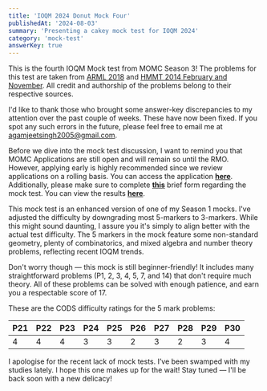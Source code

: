 ```yaml
---
title: 'IOQM 2024 Donut Mock Four'
publishedAt: '2024-08-03'
summary: 'Presenting a cakey mock test for IOQM 2024'
category: 'mock-test'
answerKey: true
---
```


This is the fourth IOQM Mock test from MOMC Season 3! The problems for this test are taken from [ARML 2018](https://www.arml2.com/arml_2018/public_contest_files/2018_contest_file/2018_Contest_Final_Version.pdf) and [HMMT 2014 February and November](https://www.hmmt.org/www/archive/problems). All credit and authorship of the problems belong to their respective sources.

I'd like to thank those who brought some answer-key discrepancies to my attention over the past couple of weeks. These have now been fixed. If you spot any such errors in the future, please feel free to email me at [agamjeetsingh2005@gmail.com](mailto:agamjeetsingh2005@gmail.com). 

Before we dive into the mock test discussion, I want to remind you that MOMC Applications are still open and will remain so until the RMO. However, applying early is highly recommended since we review applications on a rolling basis. You can access the application **[here](https://www.agamjeet.com/momc-season-3-application)**. Additionally, please make sure to complete **[this](https://forms.gle/oPZdX38iKkQfHh9f7)** brief form regarding the mock test. You can view the results **[here](https://docs.google.com/forms/d/134fxvnVy7BwEZV1hR1ybkTgMNiaD52E49ssteiVz6xM/viewanalytics)**.

This mock test is an enhanced version of one of my Season 1 mocks. I've adjusted the difficulty by downgrading most 5-markers to 3-markers. While this might sound daunting, I assure you it's simply to align better with the actual test difficulty. The 5 markers in the mock feature some non-standard geometry, plenty of combinatorics, and mixed algebra and number theory problems, reflecting recent IOQM trends.

Don't worry though — this mock is still beginner-friendly! It includes many straightforward problems (P1, 2, 3, 4, 5, 7, and 14) that don't require much theory. All of these problems can be solved with enough patience, and earn you a respectable score of 17.

These are the CODS difficulty ratings for the 5 mark problems:

| P21 | P22 | P23 | P24 | P25 | P26 | P27 | P28 | P29 | P30 |
| --- | --- | --- | --- | --- | --- | --- | --- | --- | --- |
| 4   | 4   | 4   | 3   | 3   | 2   | 3   | 2   | 3   | 4   |

I apologise for the recent lack of mock tests. I’ve been swamped with my studies lately. I hope this one makes up for the wait! Stay tuned — I'll be back soon with a new delicacy!